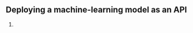 :::{.callout-tip collapse="true" icon=false}
## Deploying a machine-learning model as an API

:::{.incremental}
1. 
:::

:::
